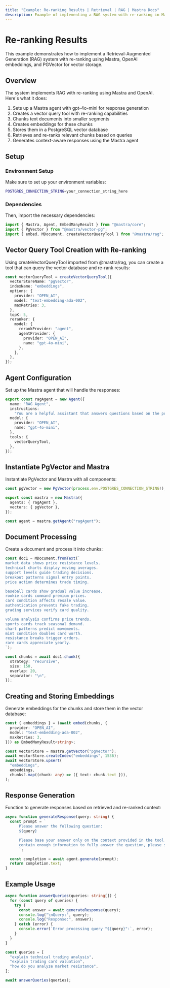 ```yaml
---
title: "Example: Re-ranking Results | Retrieval | RAG | Mastra Docs"
description: Example of implementing a RAG system with re-ranking in Mastra using OpenAI embeddings and PGVector for vector storage.
---
```



# Re-ranking Results

This example demonstrates how to implement a Retrieval-Augmented Generation (RAG) system with re-ranking using Mastra, OpenAI embeddings, and PGVector for vector storage.

## Overview

The system implements RAG with re-ranking using Mastra and OpenAI. Here's what it does:

1. Sets up a Mastra agent with gpt-4o-mini for response generation
2. Creates a vector query tool with re-ranking capabilities
3. Chunks text documents into smaller segments
4. Creates embeddings for these chunks
5. Stores them in a PostgreSQL vector database
6. Retrieves and re-ranks relevant chunks based on queries
7. Generates context-aware responses using the Mastra agent

## Setup

### Environment Setup

Make sure to set up your environment variables:

```bash filename=".env"
POSTGRES_CONNECTION_STRING=your_connection_string_here
```

### Dependencies

Then, import the necessary dependencies:

```typescript copy showLineNumbers filename="src/mastra/index.ts"
import { Mastra, Agent, EmbedManyResult } from "@mastra/core";
import { PgVector } from "@mastra/vector-pg";
import { embed, MDocument, createVectorQueryTool } from "@mastra/rag";
```

## Vector Query Tool Creation with Re-ranking

Using createVectorQueryTool imported from @mastra/rag, you can create a tool that can query the vector database and re-rank results:

```typescript copy showLineNumbers{4} filename="src/mastra/index.ts"
const vectorQueryTool = createVectorQueryTool({
  vectorStoreName: "pgVector",
  indexName: "embeddings",
  options: {
    provider: "OPEN_AI",
    model: "text-embedding-ada-002",
    maxRetries: 3,
  },
  topK: 5,
  reranker: {
    model: {
      rerankProvider: "agent",
      agentProvider: {
        provider: "OPEN_AI",
        name: "gpt-4o-mini",
      },
    },
  },
});
```

## Agent Configuration

Set up the Mastra agent that will handle the responses:

```typescript copy showLineNumbers{22} filename="src/mastra/index.ts"
export const ragAgent = new Agent({
  name: "RAG Agent",
  instructions:
    "You are a helpful assistant that answers questions based on the provided context. Keep your answers concise and relevant.",
  model: {
    provider: "OPEN_AI",
    name: "gpt-4o-mini",
  },
  tools: {
    vectorQueryTool,
  },
});
```

## Instantiate PgVector and Mastra

Instantiate PgVector and Mastra with all components:

```typescript copy showLineNumbers{35} filename="src/mastra/index.ts"
const pgVector = new PgVector(process.env.POSTGRES_CONNECTION_STRING!);

export const mastra = new Mastra({
  agents: { ragAgent },
  vectors: { pgVector },
});

const agent = mastra.getAgent("ragAgent");
```

## Document Processing

Create a document and process it into chunks:

```typescript copy showLineNumbers{44} filename="src/mastra/index.ts"
const doc1 = MDocument.fromText(`
market data shows price resistance levels.
technical charts display moving averages.
support levels guide trading decisions.
breakout patterns signal entry points.
price action determines trade timing.

baseball cards show gradual value increase.
rookie cards command premium prices.
card condition affects resale value.
authentication prevents fake trading.
grading services verify card quality.

volume analysis confirms price trends.
sports cards track seasonal demand.
chart patterns predict movements.
mint condition doubles card worth.
resistance breaks trigger orders.
rare cards appreciate yearly.
`);

const chunks = await doc1.chunk({
  strategy: "recursive",
  size: 150,
  overlap: 20,
  separator: "\n",
});
```

## Creating and Storing Embeddings

Generate embeddings for the chunks and store them in the vector database:

```typescript copy showLineNumbers{72} filename="src/mastra/index.ts"
const { embeddings } = (await embed(chunks, {
  provider: "OPEN_AI",
  model: "text-embedding-ada-002",
  maxRetries: 3,
})) as EmbedManyResult<string>;

const vectorStore = mastra.getVector("pgVector");
await vectorStore.createIndex("embeddings", 1536);
await vectorStore.upsert(
  "embeddings",
  embeddings,
  chunks?.map((chunk: any) => ({ text: chunk.text })),
);
```

## Response Generation

Function to generate responses based on retrieved and re-ranked context:

```typescript copy showLineNumbers{86} filename="src/mastra/index.ts"
async function generateResponse(query: string) {
  const prompt = `
      Please answer the following question:
      ${query}

      Please base your answer only on the context provided in the tool. If the context doesn't 
      contain enough information to fully answer the question, please state that explicitly.
      `;

  const completion = await agent.generate(prompt);
  return completion.text;
}
```

## Example Usage

```typescript copy showLineNumbers{99} filename="src/mastra/index.ts"
async function answerQueries(queries: string[]) {
  for (const query of queries) {
    try {
      const answer = await generateResponse(query);
      console.log("\nQuery:", query);
      console.log("Response:", answer);
    } catch (error) {
      console.error(`Error processing query "${query}":`, error);
    }
  }
}

const queries = [
  "explain technical trading analysis",
  "explain trading card valuation",
  "how do you analyze market resistance",
];

await answerQueries(queries);
```
